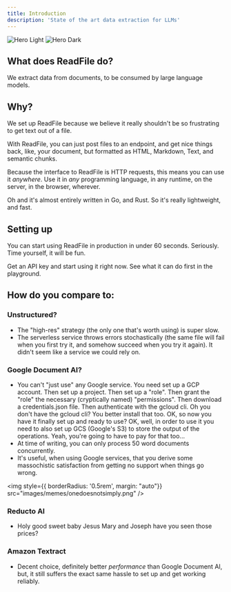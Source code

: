```yaml
---
title: Introduction
description: 'State of the art data extraction for LLMs'
---
```


<img
  className="block dark:hidden"
  src="/images/ReadFileHeroLight.svg"
  alt="Hero Light"
/>
<img
  className="hidden dark:block"
  src="/images/ReadFileHeroDark.svg"
  alt="Hero Dark"
/>

## What does ReadFile do? 
We extract data from documents, to be consumed by large language models. 

## Why? 

We set up ReadFile because we believe it really shouldn't be so frustrating to get text out of a file. 

With ReadFile, you can just post files to an endpoint, and get nice things back, like, your document, but formatted as HTML, Markdown, Text, and semantic chunks. 

Because the interface to ReadFile is HTTP requests, this means you can use it *anywhere*. Use it in *any* programming language, in any runtime, on the server, in the browser, wherever. 

Oh and it's almost entirely written in Go, and Rust. So it's really lightweight, and fast. 

## Setting up

You can start using ReadFile in production in under 60 seconds. Seriously. Time yourself, it will be fun.

<CardGroup cols={2}>
  <Card
    title="Get an API Key"
    icon="pen-to-square"
    href="https://readfile.io/dashboard"
  >
    Get an API key and start using it right now. 
  </Card>
  <Card
    title="Try it out"
    icon="image"
    href="https://readfile.io/playground"
  >
    See what it can do first in the playground.
  </Card>
</CardGroup>


## How do you compare to:

### Unstructured?

- The "high-res" strategy (the only one that's worth using) is super slow.
- The serverless service throws errors stochastically (the same file will fail when you first try it, and somehow succeed when you try it again). It didn't seem like a service we could rely on.

### Google Document AI?

- You can't "just use" any Google service. You need set up a GCP account. Then set up a project. Then set up a "role". Then grant the "role" the necessary (cryptically named) "permissions". Then download a credentials.json file. Then authenticate with the gcloud cli. Oh you don't have the gcloud cli? You better install that too. OK, so now you have it finally set up and ready to use? OK, well, in order to use it you need to also set up GCS (Google's S3) to store the output of the operations. Yeah, you're going to have to pay for that too...
- At time of writing, you can only process 50 word documents concurrently.
- It's useful, when using Google services, that you derive some massochistic satisfaction from getting no support when things go wrong.

<img
  style={{ borderRadius: '0.5rem',   margin: "auto"}}
  src="images/memes/onedoesnotsimply.png"
/>


### Reducto AI

- Holy good sweet baby Jesus Mary and Joseph have you seen those prices?

### Amazon Textract

- Decent choice, definitely better _performance_ than Google Document AI, but, it still suffers the exact same hassle to set up and get working reliably.


